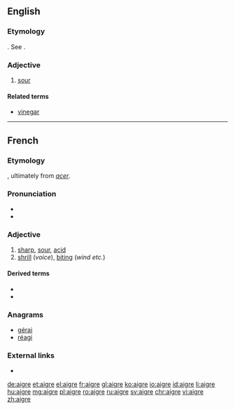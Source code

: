 ==English==

===Etymology===
{{etyl|fr|en}}. See {{term|eager}}.

===Adjective===
{{en-adj}}

# {{context|obsolete|lang=en}} [[sour]]
#: {{rfquotek|Shakespeare}}

====Related terms====
* [[vinegar]]

{{Webster 1913}}

----

==French==

===Etymology===
{{etyl|fro|fr}}, ultimately from {{etyl|la|fr}} ''[[acer]]''.

===Pronunciation===
* {{IPA|/ɛɡʁ/|lang=fr}}
* {{audio|Fr-aigre.ogg|Audio|lang=fr}}

===Adjective===
{{fr-adj|mf}}

# [[sharp]], [[sour]], [[acid]]
# [[shrill]] (''voice''), [[biting]] (''wind etc.'')

====Derived terms====
* {{l/fr|aigreur}}
* {{l/fr|aigrir}}

===Anagrams===
* [[gérai#French|gérai]]
* [[réagi#French|réagi]]

===External links===
* {{R:TLFi}}

[[de:aigre]]
[[et:aigre]]
[[el:aigre]]
[[fr:aigre]]
[[gl:aigre]]
[[ko:aigre]]
[[io:aigre]]
[[id:aigre]]
[[li:aigre]]
[[hu:aigre]]
[[mg:aigre]]
[[pl:aigre]]
[[ro:aigre]]
[[ru:aigre]]
[[sv:aigre]]
[[chr:aigre]]
[[vi:aigre]]
[[zh:aigre]]